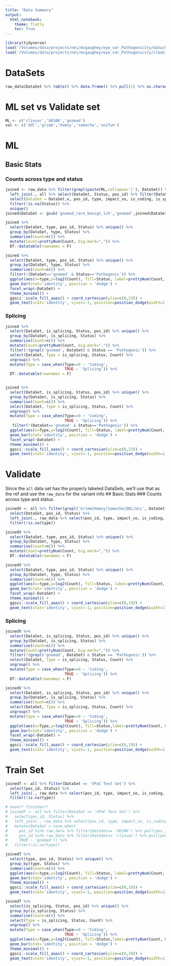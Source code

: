 ```yaml
---
title: "Data Summary"
output: 
  html_notebook:
    theme: flatly
    toc: True
---
```


```r
library(tidyverse)
load('/Volumes/data/projects/nei/mcgaughey/eye_var_Pathogenicity/data/master/raw_data.Rdata')
load('/Volumes/data/projects/nei/mcgaughey/eye_var_Pathogenicity/clean_data/all_data.2018_06_08.Rdata')
```

# DataSets
```r
raw_data$DataSet %>% table() %>% data.frame() %>% pull(1) %>% as.character() %>% str_split(.,'_') %>% lapply(., `[[`, 1) %>% unlist() %>% unique() %>% writeLines()
```

# ML set vs Validate set
```r
ML <- c('clinvar','UK10K','gnomad')
val <- c('ddl','grimm','homsy','samocha','unifun')

```

# ML
## Basic Stats
### Counts across type and status
```r
joined <- raw_data %>% filter(grepl(paste(ML,collapse='|'), DataSet)) %>%  
  left_join(., all %>% select(DataSet, Status, pos_id) %>% filter(DataSet == 'VPaC Test Set' | DataSet == 'VPaC Train Set'), by='pos_id') %>% 
  select(DataSet = DataSet.x, pos_id, type, impact_so, is_coding, is_splicing, Status) %>% 
  filter(!is.na(Status)) %>% 
  unique()  
joined$DataSet <- gsub('gnomad_rare_benign_ish','gnomad',joined$DataSet)

joined %>% 
  select(DataSet, type, pos_id, Status) %>% unique() %>% 
  group_by(DataSet, type, Status) %>% 
  summarise(Count=n()) %>% 
  mutate(Count=prettyNum(Count, big.mark=",")) %>% 
  DT::datatable(rownames = F)

joined %>% 
  select(DataSet, type, pos_id, Status) %>% unique() %>% 
  group_by(DataSet, type, Status) %>% 
  summarise(Count=n()) %>% 
  filter(!(DataSet=='gnomad' & Status=='Pathogenic')) %>% 
  ggplot(aes(x=type,y=log2(Count), fill=Status, label=prettyNum(Count, big.mark=","))) + 
  geom_bar(stat='identity', position = 'dodge') + 
  facet_wrap(~DataSet) + 
  theme_minimal() + 
  ggsci::scale_fill_aaas() + coord_cartesian(ylim=c(0,23)) +
  geom_text(stat='identity', vjust=-1, position=position_dodge(width=1))
```

### Splicing
```r
joined %>% 
  select(DataSet, is_splicing, Status, pos_id) %>% unique() %>% 
  group_by(DataSet, is_splicing, Status) %>% 
  summarise(Count=n()) %>% 
  mutate(Count=prettyNum(Count, big.mark=",")) %>% 
  filter(!(grepl('gnomad', DataSet) & Status == 'Pathogenic')) %>%
  select(DataSet, Type = is_splicing, Status, Count) %>%
  ungroup() %>% 
  mutate(Type = case_when(Type==0 ~ 'Coding',
                          TRUE ~ 'Splicing')) %>% 
  DT::datatable(rownames = F)


joined %>% 
  select(DataSet, is_splicing, Status, pos_id) %>% unique() %>% 
  group_by(DataSet, is_splicing, Status) %>% 
  summarise(Count=n()) %>% 
  select(DataSet, Type = is_splicing, Status, Count) %>%
  ungroup() %>% 
  mutate(Type = case_when(Type==0 ~ 'Coding',
                          TRUE ~ 'Splicing')) %>% 
   filter(!(DataSet=='gnomad' & Status=='Pathogenic')) %>% 
  ggplot(aes(x=Type,y=log2(Count), fill=Status, label=prettyNum(Count, big.mark=","))) +
  geom_bar(stat='identity', position = 'dodge') + 
  facet_wrap(~DataSet) + 
  theme_minimal() + 
  ggsci::scale_fill_aaas() + coord_cartesian(ylim=c(0,23)) +
  geom_text(stat='identity', vjust=-1, position=position_dodge(width=1))
```

# Validate
Since the `all` data set has the properly labeled DataSets, we'll use that as the ref and use the `raw_data` for the variant info
## Basic Stats
### Counts across type and status
```r
joinedV <- all %>% filter(grepl('Grimm|Homsy|Samocha|DDL|Uni', DataSet)) %>% 
  select(DataSet, pos_id, Status) %>% 
  left_join(., raw_data %>% select(pos_id, type, impact_so, is_coding, is_splicing)) %>% 
  filter(!is.na(type))

joinedV %>% 
  select(DataSet, type, pos_id, Status) %>% unique() %>% 
  group_by(DataSet, type, Status) %>% 
  summarise(Count=n()) %>% 
  mutate(Count=prettyNum(Count, big.mark=",")) %>% 
  DT::datatable(rownames = F)

joinedV %>% 
  select(DataSet, type, pos_id, Status) %>% unique() %>% 
  group_by(DataSet, type, Status) %>% 
  summarise(Count=n()) %>% 
  ggplot(aes(x=type,y=log2(Count), fill=Status, label=prettyNum(Count, big.mark=","))) +
  geom_bar(stat='identity', position = 'dodge') + 
  facet_wrap(~DataSet) + 
  theme_minimal() + 
  ggsci::scale_fill_aaas() + coord_cartesian(ylim=c(0,19)) +
  geom_text(stat='identity', vjust=-1, position=position_dodge(width=1))
```

### Splicing
```r
joinedV %>% 
  select(DataSet, is_splicing, Status, pos_id) %>% unique() %>% 
  group_by(DataSet, is_splicing, Status) %>% 
  summarise(Count=n()) %>% 
  mutate(Count=prettyNum(Count, big.mark=",")) %>% 
  filter(!(grepl('gnomad', DataSet) & Status == 'Pathogenic')) %>%
  select(DataSet, Type = is_splicing, Status, Count) %>%
  ungroup() %>% 
  mutate(Type = case_when(Type==0 ~ 'Coding',
                          TRUE ~ 'Splicing')) %>% 
  DT::datatable(rownames = F)

joinedV %>% 
  select(DataSet, is_splicing, Status, pos_id) %>% unique() %>% 
  group_by(DataSet, is_splicing, Status) %>% 
  summarise(Count=n()) %>% 
  select(DataSet, Type = is_splicing, Status, Count) %>%
  ungroup() %>% 
  mutate(Type = case_when(Type==0 ~ 'Coding',
                          TRUE ~ 'Splicing')) %>% 
  ggplot(aes(x=Type,y=log2(Count), fill=Status,label=prettyNum(Count, big.mark=","))) +
  geom_bar(stat='identity', position = 'dodge') + 
  facet_wrap(~DataSet) + 
  theme_minimal() + 
  ggsci::scale_fill_aaas() + coord_cartesian(ylim=c(0,19)) +
  geom_text(stat='identity', vjust=-1, position=position_dodge(width=1))
```

# Train Set
```r
joinedT <- all %>% filter(DataSet == 'VPaC Test Set') %>%
  select(pos_id, Status) %>%
  left_join(., raw_data %>% select(pos_id, type, impact_so, is_coding, is_splicing)) %>%
  filter(!is.na(type))

# never? finishes?!
# joinedT <- all %>% filter(DataSet == 'VPaC Test Set') %>% 
#   select(pos_id, Status) %>% 
#   left_join(., raw_data %>% select(pos_id, type, impact_so, is_coding, is_splicing)) %>% 
#   mutate(DataSet = case_when(
#     pos_id %in% raw_data %>% filter(DataSet== 'UK10K') %>% pull(pos_id) ~ 'UK10K',
#     pos_id %in% raw_data %>% filter(DataSet== 'clinvar') %>% pull(pos_id) ~ 'ClinVar',
#     TRUE ~ 'gnomad')) %>% 
#   filter(!is.na(type))

joinedT %>% 
  select(type, pos_id, Status) %>% unique() %>% 
  group_by(type, Status) %>% 
  summarise(Count=n()) %>% 
  ggplot(aes(x=type,y=log2(Count), fill=Status, label=prettyNum(Count, big.mark=","))) +
  geom_bar(stat='identity', position = 'dodge') + 
  theme_minimal() + 
  ggsci::scale_fill_aaas() + coord_cartesian(ylim=c(0,19)) +
  geom_text(stat='identity', vjust=-1, position=position_dodge(width=1))
```

```r
joinedT %>% 
  select(is_splicing, Status, pos_id) %>% unique() %>% 
  group_by(is_splicing, Status) %>% 
  summarise(Count=n()) %>% 
  select(Type = is_splicing, Status, Count) %>%
  ungroup() %>% 
  mutate(Type = case_when(Type==0 ~ 'Coding',
                          TRUE ~ 'Splicing')) %>% 
  ggplot(aes(x=Type,y=log2(Count), fill=Status,label=prettyNum(Count, big.mark=","))) +
  geom_bar(stat='identity', position = 'dodge') + 
  theme_minimal() + 
  ggsci::scale_fill_aaas() + coord_cartesian(ylim=c(0,19)) +
  geom_text(stat='identity', vjust=-1, position=position_dodge(width=1))
```
